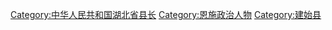 [[Category:中华人民共和国湖北省县长|Category:中华人民共和国湖北省县长]]
[[Category:恩施政治人物|Category:恩施政治人物]]
[[Category:建始县|Category:建始县]]